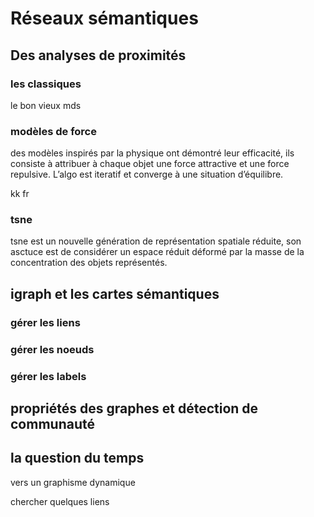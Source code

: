 # Réseaux sémantiques


## Des analyses de proximités

### les classiques

le bon vieux mds


### modèles de force

des modèles inspirés par la physique ont démontré leur efficacité, ils consiste à attribuer à chaque objet une force attractive et une force repulsive. L'algo est iteratif et converge à une situation d'équilibre. 

kk fr


### tsne

tsne est un nouvelle génération de représentation spatiale réduite, son asctuce est de considérer un espace réduit déformé par la masse de la concentration des objets représentés. 



## igraph et les cartes sémantiques



### gérer les liens

### gérer les noeuds

### gérer les labels


## propriétés des graphes et détection de communauté

## la question du temps


 vers un graphisme dynamique
 
 chercher quelques liens


